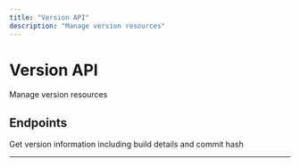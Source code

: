 ```yaml
---
title: "Version API"
description: "Manage version resources"
---
```


# Version API

Manage version resources

## Endpoints

<CardGroup cols={2}>
  <Card title="Version Information" icon="api" href="/api/endpoints/version/appcontroller_getversion">
    Get version information including build details and commit hash
  </Card>
</CardGroup>

---

<Snippet file="api-footer.mdx" />
